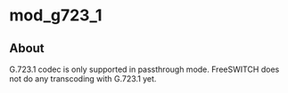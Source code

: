 
# mod_g723_1 

 

## About

G.723.1 codec is only supported in passthrough mode. FreeSWITCH does not do any transcoding with G.723.1 yet.


